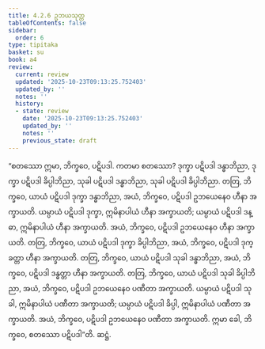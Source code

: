```yaml
---
title: 4.2.6 ဥဘယသုတ္တ
tableOfContents: false
sidebar:
  order: 6
type: tipitaka
basket: su
book: a4
review:
  current: review
  updated: '2025-10-23T09:13:25.752403'
  updated_by: ''
  notes: ''
  history:
  - state: review
    date: '2025-10-23T09:13:25.752403'
    updated_by: ''
    notes: ''
    previous_state: draft
---
```



<ReviewStatus review={frontmatter.review} showDetails={true} />

<HypothesisAnnotation frontmatter={frontmatter} />

<DynamicBreadcrumb />

<Division number="166" book="a4" e="ch" v="15" p="471">

<Paragraph number="980" book="a4">
“စတဿော ဣမာ, ဘိက္ခဝေ, ပဋိပဒါ. ကတမာ စတဿော? ဒုက္ခာ ပဋိပဒါ ဒန္ဓာဘိညာ, ဒုက္ခာ ပဋိပဒါ ခိပ္ပါဘိညာ, သုခါ ပဋိပဒါ ဒန္ဓာဘိညာ, သုခါ ပဋိပဒါ ခိပ္ပါဘိညာ.
</Paragraph>

<Paragraph number="981" book="a4">
တတြ, ဘိက္ခဝေ, ယာယံ ပဋိပဒါ ဒုက္ခာ ဒန္ဓာဘိညာ, အယံ, ဘိက္ခဝေ, ပဋိပဒါ ဥဘယေနေဝ ဟီနာ အက္ခာယတိ. ယမ္ပာယံ ပဋိပဒါ ဒုက္ခာ, ဣမိနာပါယံ ဟီနာ အက္ခာယတိ; ယမ္ပာယံ ပဋိပဒါ ဒန္ဓာ, ဣမိနာပါယံ ဟီနာ အက္ခာယတိ. အယံ, ဘိက္ခဝေ, ပဋိပဒါ ဥဘယေနေဝ ဟီနာ အက္ခာယတိ.
</Paragraph>

<Paragraph number="982" book="a4">
တတြ, ဘိက္ခဝေ, ယာယံ ပဋိပဒါ ဒုက္ခာ ခိပ္ပါဘိညာ, အယံ, ဘိက္ခဝေ, ပဋိပဒါ ဒုက္ခတ္တာ ဟီနာ အက္ခာယတိ.
</Paragraph>

<Paragraph number="983" book="a4">
တတြ, ဘိက္ခဝေ, ယာယံ ပဋိပဒါ သုခါ ဒန္ဓာဘိညာ, အယံ, ဘိက္ခဝေ, ပဋိပဒါ ဒန္ဓတ္တာ ဟီနာ အက္ခာယတိ.
</Paragraph>

<Paragraph number="984" book="a4">
တတြ, ဘိက္ခဝေ, ယာယံ ပဋိပဒါ သုခါ ခိပ္ပါဘိညာ, အယံ, ဘိက္ခဝေ, ပဋိပဒါ ဥဘယေနေဝ ပဏီတာ အက္ခာယတိ. ယမ္ပာယံ ပဋိပဒါ သုခါ, ဣမိနာပါယံ ပဏီတာ အက္ခာယတိ; ယမ္ပာယံ ပဋိပဒါ ခိပ္ပါ, ဣမိနာပါယံ ပဏီတာ အက္ခာယတိ. အယံ, ဘိက္ခဝေ, ပဋိပဒါ ဥဘယေနေဝ ပဏီတာ အက္ခာယတိ. ဣမာ ခေါ, ဘိက္ခဝေ, စတဿော ပဋိပဒါ”တိ.

</Paragraph>
</Division>

<Paragraph number="985" type="center" book="a4">
ဆဋ္ဌံ.
</Paragraph>